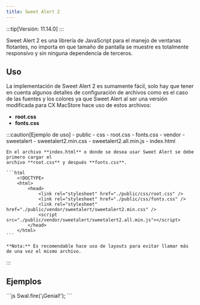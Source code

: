 ```yaml
---
title: Sweet Alert 2
---
```



:::tip[Versión: 11.14.0]
:::

Sweet Alert 2 es una librería de JavaScript para el manejo de ventanas flotantes, no importa en que tamaño
de pantalla se muestre es totalmente responsivo y sin ninguna dependencia de terceros.

## Uso

La implementación de Sweet Alert 2 es sumamente fácil, solo hay que tener en cuenta
algunos detalles de configuración de archivos como es el caso de las fuentes y los colores ya
que Sweet Alert al ser una versión modificada para CX MacStore hace uso de estos archivos:
- **root.css**
- **fonts.css**

:::caution[Ejemplo de uso]
    <FileTree>
        - public
            - css
                - root.css
                - fonts.css
            - vendor
                - sweetalert
                    - sweetalert2.min.css
                    - sweetalert2.all.min.js
        - index.html
    </FileTree>

    En el archivo **index.html** o donde se desea usar Sweet Alert se debe primero cargar el
    archivo **root.css** y después **fonts.css**.

    ```html
        <!DOCTYPE>
        <html>
            <head>
                <link rel="stylesheet" href="./public/css/root.css" />
                <link rel="stylesheet" href="./public/css/fonts.css" />
                <link rel="stylesheet" href="./public/vendor/sweetalert/sweetalert2.min.css" />
                <script src="./public/vendor/sweetalert/sweetalert2.all.min.js"></script>
            </head>
        </html>
    ```

    **Nota:** Es recomendable hace uso de layouts para evitar llamar más de una vez el mismo archivo.
:::

## Ejemplos

<Card title="Solo mensaje">
    <SwalBasic />
    ```js
    Swal.fire('¡Genial!');
    ```
</Card>
